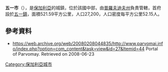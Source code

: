 '''五一市'''（{{lang-bg|Първомай}}），是[[保加利亞|保加利亞]]的城鎮，位於該國中部，由[[普羅夫迪夫州|普羅夫迪夫州]]負責管轄，首府設於[[五一鎮|五一鎮]]，面積521.59平方公里，人口27,200，人口密度每平方公里52.15人。

==參考資料==
*https://web.archive.org/web/20080208044835/http://www.parvomai.info/index.php?option=com_content&task=view&id=27&Itemid=44 Portal of Parvomay. Retrieved on 2008-06-23

{{coord|42|06|N|25|13|E|source:kolossus-itwiki|display=title}}

{{Bulgaria-geo-stub}}
[[Category:保加利亞城市|Category:保加利亞城市]]